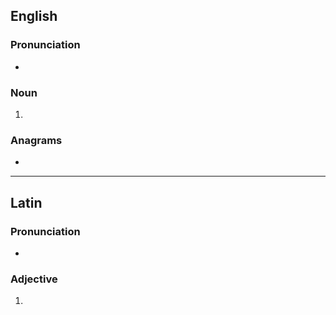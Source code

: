 {{also|conjunctivæ}}
==English==

===Pronunciation===
* {{a|GA}} {{IPA|en|/ˌkɑn.d͡ʒʌŋ(k)ˈtaɪˌvi/|/kənˌd͡ʒʌŋ(k)ˈtaɪˌvi/}}

===Noun===
{{head|en|noun form}}

# {{en-irregular plural of|ending=ae|conjunctiva}}

===Anagrams===
* {{anagrams|en|a=acceijnnotuv|Cave Junction}}

----

==Latin==

===Pronunciation===
* {{la-IPA|conjūnctīvae}}

===Adjective===
{{la-adj-form|conjūnctīvae}}

# {{inflection of|la|conjūnctīvus||gen//dat|f|s|;|nom//voc|f|p}}